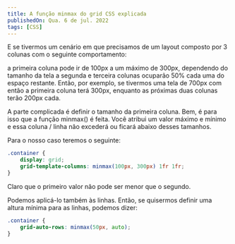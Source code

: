 ```yaml
---
title: A função minmax do grid CSS explicada
publishedOn: Qua. 6 de jul. 2022
tags: [CSS]
---
```


E se tivermos um cenário em que precisamos de um layout composto por 3 colunas com o seguinte comportamento:

a primeira coluna pode ir de 100px a um máximo de 300px, dependendo do tamanho da tela
a segunda e terceira colunas ocuparão 50% cada uma do espaço restante.
Então, por exemplo, se tivermos uma tela de 700px com então a primeira coluna terá 300px, enquanto as próximas duas colunas terão 200px cada.

A parte complicada é definir o tamanho da primeira coluna. Bem, é para isso que a função minmax() é feita. Você atribui um valor máximo e mínimo e essa coluna / linha não excederá ou ficará abaixo desses tamanhos.

Para o nosso caso teremos o seguinte:

```css
.container {
    display: grid;
    grid-template-columns: minmax(100px, 300px) 1fr 1fr;
}
```

Claro que o primeiro valor não pode ser menor que o segundo.

Podemos aplicá-lo também às linhas. Então, se quisermos definir uma altura mínima para as linhas, podemos dizer:

```css
.container {
    grid-auto-rows: minmax(50px, auto);
}
```
